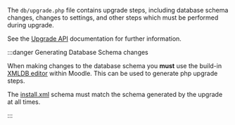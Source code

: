 <!-- markdownlint-disable first-line-heading -->
The `db/upgrade.php` file contains upgrade steps, including database schema changes, changes to settings, and other steps which must be performed during upgrade.

See the [Upgrade API](../../guides/upgrade/index.md) documentation for further information.

:::danger Generating Database Schema changes

When making changes to the database schema you **must** use the build-in [XMLDB editor](https://docs.moodle.org/dev/XMLDB_Documentation) within
Moodle. This can be used to generate php upgrade steps.

The [install.xml](#dbinstallxml) schema must match the schema generated by the upgrade at all times.

:::
